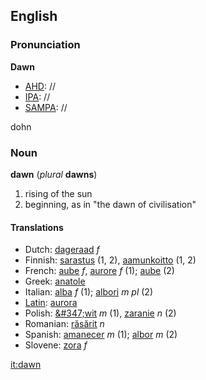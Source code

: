 ==English==

===Pronunciation===
'''Dawn'''
*[[AHD]]: //
*[[IPA]]: //
*[[SAMPA]]: //
dohn

===Noun===
'''dawn''' (''plural'' '''dawns''')

#rising of the sun
#beginning, as in "the dawn of civilisation"

====Translations====
*Dutch: [[dageraad]] ''f''
*Finnish: [[sarastus]] (1, 2), [[aamunkoitto]] (1, 2)
*French: [[aube]] ''f'', [[aurore]] ''f'' (1); [[aube]] (2)
*Greek: [[anatole]]
*Italian: [[alba]] ''f'' (1); [[albori]] ''m pl'' (2)
*[[Latin]]: [[aurora]]
*Polish: [[&#347;wit]] ''m'' (1), [[zaranie]] ''n'' (2)
*Romanian: [[răsărit]] ''n''
*Spanish: [[amanecer]] ''m'' (1); [[albor]] ''m'' (2)
*Slovene: [[zora]] ''f''

[[it:dawn]]